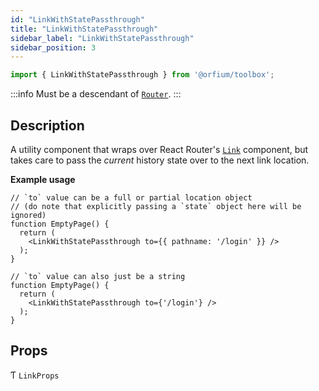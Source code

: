 ```yaml
---
id: "LinkWithStatePassthrough"
title: "LinkWithStatePassthrough"
sidebar_label: "LinkWithStatePassthrough"
sidebar_position: 3
---
```


```ts
import { LinkWithStatePassthrough } from '@orfium/toolbox';
```

:::info
Must be a descendant of [`Router`](https://v5.reactrouter.com/web/api/Router).
:::

## Description

A utility component that wraps over React Router's [`Link`](https://v5.reactrouter.com/web/api/Link) component,
but takes care to pass the _current_ history state over to the next link location.

**Example usage**

```tsx
// `to` value can be a full or partial location object
// (do note that explicitly passing a `state` object here will be ignored)
function EmptyPage() {
  return (
    <LinkWithStatePassthrough to={{ pathname: '/login' }} />
  );
}
```

```tsx
// `to` value can also just be a string
function EmptyPage() {
  return (
    <LinkWithStatePassthrough to={'/login'} />
  );
}
```

## Props

Ƭ `LinkProps`
